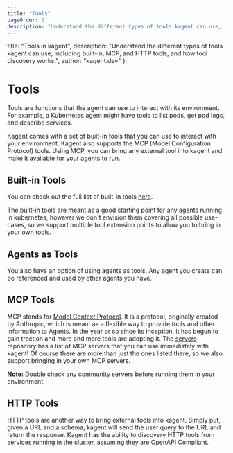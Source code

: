 ```yaml
---
title: "Tools"
pageOrder: 3
description: "Understand the different types of tools kagent can use, including built-in, MCP, and HTTP tools, and how tool discovery works."
---
```


  title: "Tools in kagent",
  description: "Understand the different types of tools kagent can use, including built-in, MCP, and HTTP tools, and how tool discovery works.",
  author: "kagent.dev"
};

# Tools

Tools are functions that the agent can use to interact with its environment. For example, a Kubernetes agent might have tools to list pods, get pod logs, and describe services.

Kagent comes with a set of built-in tools that you can use to interact with your environment. Kagent also supports the MCP (Model Configuration Protocol) tools. Using MCP, you can bring any external tool into kagent and make it available for your agents to run.

## Built-in Tools

You can check out the full list of built-in tools [here](/tools).

The built-in tools are meant as a good starting point for any agents running in kubernetes, however we don't envision them covering all possible use-cases, so we support multiple tool extension points to allow you to bring in your own tools.

## Agents as Tools

You also have an option of using agents as tools. Any agent you create can be referenced and used by other agents you have.

## MCP Tools

MCP stands for [Model Context Protocol](https://modelcontextprotocol.io/introduction). It is a protocol, originally created by Anthropic, which is meant as a flexible way to provide tools and other information to Agents. In the year or so since its inception, it has begun to gain traction and more and more tools are adopting it. The [servers](https://github.com/modelcontextprotocol/servers) repository has a list of MCP servers that you can use immediately with kagent! Of course there are more than just the ones listed there, so we also support bringing in your own MCP servers.

**Note:** Double check any community servers before running them in your environment.

## HTTP Tools

HTTP tools are another way to bring external tools into kagent. Simply put, given a URL and a schema, kagent will send the user query to the URL and return the response. Kagent has the ability to discovery HTTP tools from services running in the cluster, assuming they are OpenAPI Compliant.

